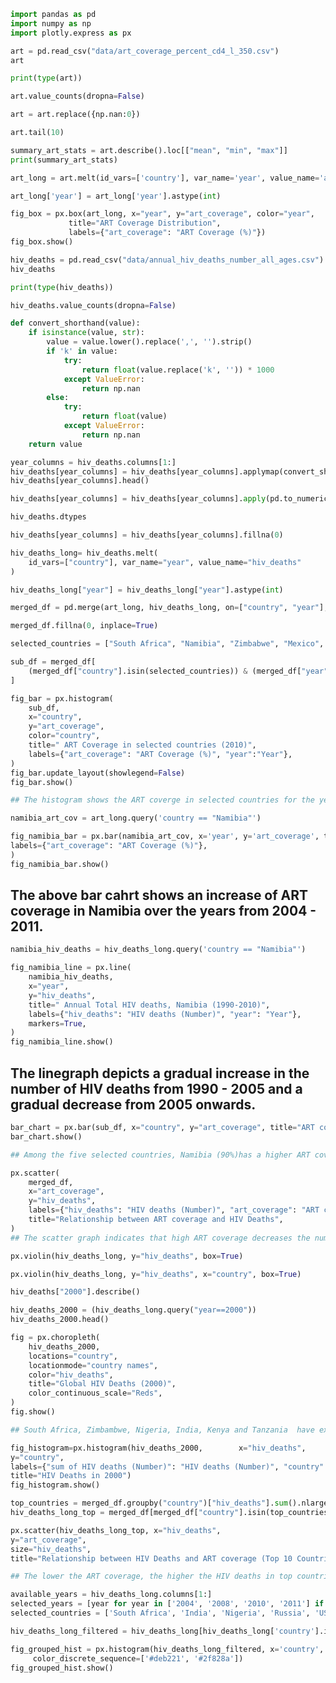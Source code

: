 

```python
import pandas as pd
import numpy as np
import plotly.express as px
```


```python
art = pd.read_csv("data/art_coverage_percent_cd4_l_350.csv")
art
```

```python
print(type(art))
```

```python
art.value_counts(dropna=False)
```

```python
art = art.replace({np.nan:0})
```

```python
art.tail(10)
```

```python
summary_art_stats = art.describe().loc[["mean", "min", "max"]]
print(summary_art_stats)
```


```python
art_long = art.melt(id_vars=['country'], var_name='year', value_name='art_coverage')
```

```python
art_long['year'] = art_long['year'].astype(int)
```

```python
fig_box = px.box(art_long, x="year", y="art_coverage", color="year",
             title="ART Coverage Distribution",
             labels={"art_coverage": "ART Coverage (%)"})
fig_box.show()
```

          
```python
hiv_deaths = pd.read_csv("data/annual_hiv_deaths_number_all_ages.csv")
hiv_deaths
```

```python
print(type(hiv_deaths))
```

```python
hiv_deaths.value_counts(dropna=False)
```

```python
def convert_shorthand(value):
    if isinstance(value, str):
        value = value.lower().replace(',', '').strip()
        if 'k' in value:
            try:
                return float(value.replace('k', '')) * 1000
            except ValueError:
                return np.nan
        else:
            try:
                return float(value)
            except ValueError:
                return np.nan
    return value
   ```

```python
year_columns = hiv_deaths.columns[1:]
hiv_deaths[year_columns] = hiv_deaths[year_columns].applymap(convert_shorthand)
hiv_deaths[year_columns].head()
```

```python
hiv_deaths[year_columns] = hiv_deaths[year_columns].apply(pd.to_numeric, errors='coerce')
```

```python
hiv_deaths.dtypes
```

```python
hiv_deaths[year_columns] = hiv_deaths[year_columns].fillna(0)
```

```python
hiv_deaths_long= hiv_deaths.melt(
    id_vars=["country"], var_name="year", value_name="hiv_deaths"
)
```

```python
hiv_deaths_long["year"] = hiv_deaths_long["year"].astype(int)
```

```python
merged_df = pd.merge(art_long, hiv_deaths_long, on=["country", "year"], how="inner")
```


```python
merged_df.fillna(0, inplace=True)
```

```python
selected_countries = ["South Africa", "Namibia", "Zimbabwe", "Mexico", "Nigeria"]
```

```python
sub_df = merged_df[
    (merged_df["country"].isin(selected_countries)) & (merged_df["year"] == 2010)
]
```

```python
fig_bar = px.histogram(
    sub_df,
    x="country",
    y="art_coverage",
    color="country",
    title=" ART Coverage in selected countries (2010)",
    labels={"art_coverage": "ART Coverage (%)", "year":"Year"},
)
fig_bar.update_layout(showlegend=False)
fig_bar.show()

## The histogram shows the ART coverge in selected countries for the year 2010, with Namibia having the highest coverage while Nigeria is the least with only about 30% coverage.
```
```python
namibia_art_cov = art_long.query('country == "Namibia"')
```

```python
fig_namibia_bar = px.bar(namibia_art_cov, x='year', y='art_coverage', title=" ART Coverage in Namibia per year",
labels={"art_coverage": "ART Coverage (%)"},
)
fig_namibia_bar.show()
```
## The above bar cahrt shows an increase of ART coverage in Namibia over the years from 2004 - 2011.

```python
namibia_hiv_deaths = hiv_deaths_long.query('country == "Namibia"')
```

```python
fig_namibia_line = px.line(
    namibia_hiv_deaths,
    x="year",
    y="hiv_deaths",
    title=" Annual Total HIV deaths, Namibia (1990-2010)",
    labels={"hiv_deaths": "HIV deaths (Number)", "year": "Year"},
    markers=True,
)
fig_namibia_line.show()
```
## The linegraph depicts a gradual increase in the number of HIV deaths from 1990 - 2005 and a gradual decrease from 2005 onwards.



```python
bar_chart = px.bar(sub_df, x="country", y="art_coverage", title="ART coverage in different countries (2010)")
bar_chart.show()

## Among the five selected countries, Namibia (90%)has a higher ART coverage followed by Mexico (79%). While Nigeria has the lowest ART coverage.

```


```python
px.scatter(
    merged_df,
    x="art_coverage",
    y="hiv_deaths",
    labels={"hiv_deaths": "HIV deaths (Number)", "art_coverage": "ART coverage (%)"},
    title="Relationship between ART coverage and HIV Deaths",
)
## The scatter graph indicates that high ART coverage decreases the number of HIV deaths. 
```

```python
px.violin(hiv_deaths_long, y="hiv_deaths", box=True)
```

```python
px.violin(hiv_deaths_long, y="hiv_deaths", x="country", box=True)
```

```python
hiv_deaths["2000"].describe()
```

```python
hiv_deaths_2000 = (hiv_deaths_long.query("year==2000"))
hiv_deaths_2000.head()
```

```python
fig = px.choropleth(
    hiv_deaths_2000, 
    locations="country",
    locationmode="country names",
    color="hiv_deaths",  
    title="Global HIV Deaths (2000)",
    color_continuous_scale="Reds",
)
fig.show()

## South Africa, Zimbambwe, Nigeria, India, Kenya and Tanzania  have experienced higher HID deaths in 2000.
```


```python
fig_histogram=px.histogram(hiv_deaths_2000,        x="hiv_deaths",
y="country",
labels={"sum of HIV deaths (Number)": "HIV deaths (Number)", "country": "Country"},
title="HIV Deaths in 2000")
fig_histogram.show()
```

```python
top_countries = merged_df.groupby("country")["hiv_deaths"].sum().nlargest(10).index
hiv_deaths_long_top = merged_df[merged_df["country"].isin(top_countries)]
```


```python
px.scatter(hiv_deaths_long_top, x="hiv_deaths", 
y="art_coverage", 
size="hiv_deaths",
title="Relationship between HIV Deaths and ART coverage (Top 10 Countries")

## The lower the ART coverage, the higher the HIV deaths in top countries. 
```


```python
available_years = hiv_deaths_long.columns[1:]
selected_years = [year for year in ['2004', '2008', '2010', '2011'] if year in available_years]
selected_countries = ['South Africa', 'India', 'Nigeria', 'Russia', 'USA']
```

```python
hiv_deaths_long_filtered = hiv_deaths_long[hiv_deaths_long['country'].isin(selected_countries)][['country'] + selected_years]
```

```python
fig_grouped_hist = px.histogram(hiv_deaths_long_filtered, x='country', color="country", barnorm="percent",title="Grouped Histogram of HIV Deaths by country", barmode='overlay',
     color_discrete_sequence=['#deb221', '#2f828a'])
fig_grouped_hist.show()

```
